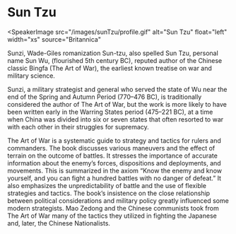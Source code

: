 <Speaker name="Sun Tzu" voice="cmn-CN-Standard-C" />

# Sun Tzu

<SpeakerImage
  src="/images/sunTzu/profile.gif"
  alt="Sun Tzu"
  float="left"
  width="xs"
  source="Britannica"
></SpeakerImage>

Sunzi, Wade-Giles romanization Sun-tzu, also spelled Sun Tzu, personal name Sun Wu, (flourished 5th century BC), reputed author of the Chinese classic Bingfa (The Art of War), the earliest known treatise on war and military science.

Sunzi, a military strategist and general who served the state of Wu near the end of the Spring and Autumn Period (770–476 BC), is traditionally considered the author of The Art of War, but the work is more likely to have been written early in the Warring States period (475–221 BC), at a time when China was divided into six or seven states that often resorted to war with each other in their struggles for supremacy.

The Art of War is a systematic guide to strategy and tactics for rulers and commanders. The book discusses various maneuvers and the effect of terrain on the outcome of battles. It stresses the importance of accurate information about the enemy’s forces, dispositions and deployments, and movements. This is summarized in the axiom “Know the enemy and know yourself, and you can fight a hundred battles with no danger of defeat.” It also emphasizes the unpredictability of battle and the use of flexible strategies and tactics. The book’s insistence on the close relationship between political considerations and military policy greatly influenced some modern strategists. Mao Zedong and the Chinese communists took from The Art of War many of the tactics they utilized in fighting the Japanese and, later, the Chinese Nationalists.
